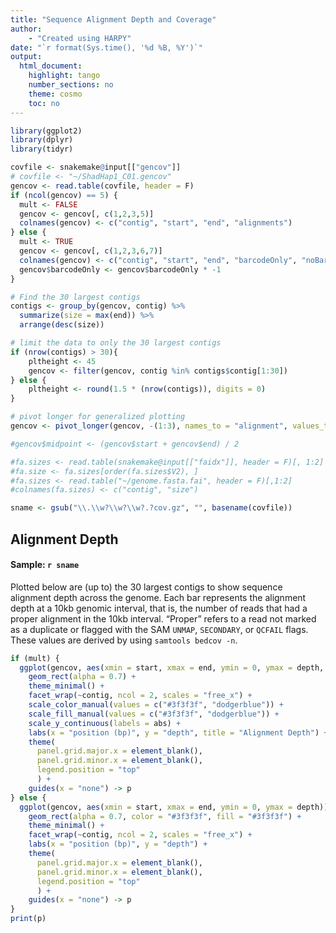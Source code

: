 ```yaml
---
title: "Sequence Alignment Depth and Coverage"
author:
    - "Created using HARPY"
date: "`r format(Sys.time(), '%d %B, %Y')`"
output:
  html_document:
    highlight: tango
    number_sections: no
    theme: cosmo
    toc: no
---
```


```r
library(ggplot2)
library(dplyr)
library(tidyr)
```

```r
covfile <- snakemake@input[["gencov"]]
# covfile <- "~/ShadHap1_C01.gencov"
gencov <- read.table(covfile, header = F)
if (ncol(gencov) == 5) {
  mult <- FALSE
  gencov <- gencov[, c(1,2,3,5)]
  colnames(gencov) <- c("contig", "start", "end", "alignments")
} else {
  mult <- TRUE
  gencov <- gencov[, c(1,2,3,6,7)]
  colnames(gencov) <- c("contig", "start", "end", "barcodeOnly", "noBarcode")
  gencov$barcodeOnly <- gencov$barcodeOnly * -1
}

# Find the 30 largest contigs
contigs <- group_by(gencov, contig) %>%
  summarize(size = max(end)) %>%
  arrange(desc(size))

# limit the data to only the 30 largest contigs
if (nrow(contigs) > 30){
    pltheight <- 45
    gencov <- filter(gencov, contig %in% contigs$contig[1:30])
} else {
    pltheight <- round(1.5 * (nrow(contigs)), digits = 0)
}

# pivot longer for generalized plotting
gencov <- pivot_longer(gencov, -(1:3), names_to = "alignment", values_to = "depth")

#gencov$midpoint <- (gencov$start + gencov$end) / 2

#fa.sizes <- read.table(snakemake@input[["faidx"]], header = F)[, 1:2]
#fa.size <- fa.sizes[order(fa.sizes$V2), ]
#fa.sizes <- read.table("~/genome.fasta.fai", header = F)[,1:2]
#colnames(fa.sizes) <- c("contig", "size")

sname <- gsub("\\.\\w?\\w?\\w?.?cov.gz", "", basename(covfile))

```
## Alignment Depth
#### Sample: `r sname`

Plotted below are (up to) the 30 largest contigs to show sequence alignment depth across
the genome. Each bar represents the alignment depth at a 10kb genomic interval, that is, the
number of reads that had a proper alignment in the 10kb interval. "Proper" refers to a read
not marked as a duplicate or flagged with the SAM `UNMAP`, `SECONDARY`,  or `QCFAIL` flags.
These values are derived by using `samtools bedcov -n`.

```r
if (mult) {
  ggplot(gencov, aes(xmin = start, xmax = end, ymin = 0, ymax = depth, color = alignment, fill = alignment)) +
    geom_rect(alpha = 0.7) +
    theme_minimal() +
    facet_wrap(~contig, ncol = 2, scales = "free_x") +
    scale_color_manual(values = c("#3f3f3f", "dodgerblue")) +
    scale_fill_manual(values = c("#3f3f3f", "dodgerblue")) +
    scale_y_continuous(labels = abs) +
    labs(x = "position (bp)", y = "depth", title = "Alignment Depth") +
    theme(
      panel.grid.major.x = element_blank(),
      panel.grid.minor.x = element_blank(),
      legend.position = "top"
      ) +
    guides(x = "none") -> p
} else {
  ggplot(gencov, aes(xmin = start, xmax = end, ymin = 0, ymax = depth)) +
    geom_rect(alpha = 0.7, color = "#3f3f3f", fill = "#3f3f3f") +
    theme_minimal() +
    facet_wrap(~contig, ncol = 2, scales = "free_x") +
    labs(x = "position (bp)", y = "depth") +
    theme(
      panel.grid.major.x = element_blank(),
      panel.grid.minor.x = element_blank(),
      legend.position = "top"
      ) +
    guides(x = "none") -> p
}
print(p)
```